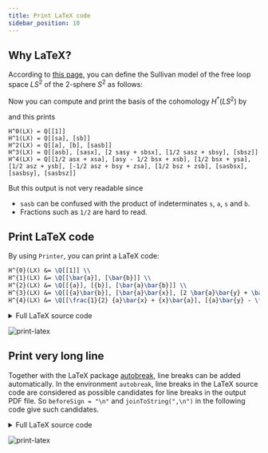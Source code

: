 ```yaml
---
title: Print LaTeX code
sidebar_position: 10
---
```



## Why LaTeX?
According to [this page](./free-loop-space),
you can define the Sullivan model of the free loop space $LS^2$ of the 2-sphere $S^2$
as follows:

<ImportKotlin path="PrintTex.kt" restrict="def" />

Now you can compute and print the basis of the cohomology $H^*(LS^2)$ by

<ImportKotlin path="PrintTex.kt" restrict="plain" />

and this prints

```
H^0(LX) = Q[[1]]
H^1(LX) = Q[[sa], [sb]]
H^2(LX) = Q[[a], [b], [sasb]]
H^3(LX) = Q[[asb], [sasx], [2 sasy + sbsx], [1/2 sasz + sbsy], [sbsz]]
H^4(LX) = Q[[1/2 asx + xsa], [asy - 1/2 bsx + xsb], [1/2 bsx + ysa], [1/2 asz + ysb], [-1/2 asz + bsy + zsa], [1/2 bsz + zsb], [sasbsx], [sasbsy], [sasbsz]]
```

But this output is not very readable since

- `sasb` can be confused with the product of indeterminates `s`, `a`, `s` and `b`.
- Fractions such as `1/2` are hard to read.

## Print LaTeX code

By using `Printer`, you can print a LaTeX code:

<ImportKotlin path="PrintTex.kt" restrict="tex" />

```latex
H^{0}(LX) &= \Q[[1]] \\
H^{1}(LX) &= \Q[[\bar{a}], [\bar{b}]] \\
H^{2}(LX) &= \Q[[{a}], [{b}], [\bar{a}\bar{b}]] \\
H^{3}(LX) &= \Q[[{a}\bar{b}], [\bar{a}\bar{x}], [2 \bar{a}\bar{y} + \bar{b}\bar{x}], [\frac{1}{2} \bar{a}\bar{z} + \bar{b}\bar{y}], [\bar{b}\bar{z}]] \\
H^{4}(LX) &= \Q[[\frac{1}{2} {a}\bar{x} + {x}\bar{a}], [{a}\bar{y} - \frac{1}{2} {b}\bar{x} + {x}\bar{b}], [\frac{1}{2} {b}\bar{x} + {y}\bar{a}], [\frac{1}{2} {a}\bar{z} + {y}\bar{b}], [-\frac{1}{2} {a}\bar{z} + {b}\bar{y} + {z}\bar{a}], [\frac{1}{2} {b}\bar{z} + {z}\bar{b}], [\bar{a}\bar{b}\bar{x}], [\bar{a}\bar{b}\bar{y}], [\bar{a}\bar{b}\bar{z}]] \\
```

<!-- String in CodeBlock cannot contain empty lines -->
<details>
    <summary>Full LaTeX source code</summary>
    <CodeBlock language="latex">
        {`\\documentclass{jsarticle}
\\newcommand{\\Q}{\\mathbb Q}
\\usepackage{amsmath}
\\usepackage{amssymb}
\\begin{document}
\\begin{align*}
  H^{0}(LX) &= \\Q[[1]] \\\\
  H^{1}(LX) &= \\Q[[\\bar{a}], [\\bar{b}]] \\\\
  H^{2}(LX) &= \\Q[[{a}], [{b}], [\\bar{a}\\bar{b}]] \\\\
  H^{3}(LX) &= \\Q[[{a}\\bar{b}], [\\bar{a}\\bar{x}], [2 \\bar{a}\\bar{y} + \\bar{b}\\bar{x}], [\\frac{1}{2} \\bar{a}\\bar{z} + \\bar{b}\\bar{y}], [\\bar{b}\\bar{z}]] \\\\
  H^{4}(LX) &= \\Q[[\\frac{1}{2} {a}\\bar{x} + {x}\\bar{a}], [{a}\\bar{y} - \\frac{1}{2} {b}\\bar{x} + {x}\\bar{b}], [\\frac{1}{2} {b}\\bar{x} + {y}\\bar{a}], [\\frac{1}{2} {a}\\bar{z} + {y}\\bar{b}], [-\\frac{1}{2} {a}\\bar{z} + {b}\\bar{y} + {z}\\bar{a}], [\\frac{1}{2} {b}\\bar{z} + {z}\\bar{b}], [\\bar{a}\\bar{b}\\bar{x}], [\\bar{a}\\bar{b}\\bar{y}], [\\bar{a}\\bar{b}\\bar{z}]] \\\\
\\end{align*}
\\end{document}`}
    </CodeBlock>
</details>

![print-latex](/img/docs/print-latex.png)

## Print very long line

Together with the LaTeX package [autobreak](https://ctan.org/pkg/autobreak?lang=en), line breaks can be added automatically.
In the environment `autobreak`,
line breaks in the LaTeX source code are considered
as possible candidates for line breaks in the output PDF file.
So `beforeSign = "\n"` and `joinToString(",\n")` in the following code give such candidates.

<ImportKotlin path="PrintTex.kt" restrict="long" />

<!-- String in CodeBlock cannot contain empty lines -->
<details>
    <summary>Full LaTeX source code</summary>
    <CodeBlock language="latex">
        {`\\documentclass{jsarticle}
\\newcommand{\\Q}{\\mathbb Q}
\\usepackage{amsmath}
\\usepackage{amssymb}
\\usepackage{autobreak}
\\begin{document}
\\begin{align*}
  \\begin{autobreak}
    H^{0}(LX) = \\Q[
    [1]]
  \\end{autobreak}\\\\
  \\begin{autobreak}
    H^{1}(LX) = \\Q[
    [\\bar{a}],
    [\\bar{b}]]
  \\end{autobreak}\\\\
  \\begin{autobreak}
    H^{2}(LX) = \\Q[
    [{a}],
    [{b}],
    [\\bar{a}\\bar{b}]]
  \\end{autobreak}\\\\
  % ...
\\end{align*}
\\end{document}`}
    </CodeBlock>
</details>

![print-latex](/img/docs/print-latex-long.png)

